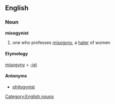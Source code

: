 == English ==
=== Noun ===
[[Category:English nouns]]
'''misogynist'''
# one who professes [[misogyny]], a [[hater]] of women
==== Etymology ====
[[misogyny]] + [[-ist]]
==== Antonyms ====
*[[philogynist]]